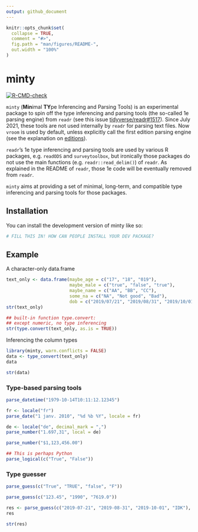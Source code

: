 ```yaml
---
output: github_document
---
```


<!-- README.md is generated from README.Rmd. Please edit that file -->

```r
knitr::opts_chunk$set(
  collapse = TRUE,
  comment = "#>",
  fig.path = "man/figures/README-",
  out.width = "100%"
)
```

# minty

<!-- badges: start -->
[![R-CMD-check](https://github.com/chainsawriot/minty/actions/workflows/R-CMD-check.yaml/badge.svg)](https://github.com/chainsawriot/minty/actions/workflows/R-CMD-check.yaml)
<!-- badges: end -->

`minty` (**Min**imal **TY**pe Inferencing and Parsing Tools) is an experimental package to spin off the type inferencing and parsing tools (the so-called 1e parsing engine) from `readr` (see this issue [tidyverse/readr#1517](https://github.com/tidyverse/readr/issues/1517)). Since July 2021, these tools are not used internally by `readr` for parsing text files. Now `vroom` is used by default, unless explicitly call the first edition parsing engine (see the explanation on [editions](https://github.com/tidyverse/readr?tab=readme-ov-file#editions)).

`readr`'s 1e type inferencing and parsing tools are used by various R packages, e.g. `readODS` and `surveytoolbox`, but ironically those packages do not use the main functions (e.g. `readr::read_delim()`) of `readr`. As explained in the README of `readr`, those 1e code will be eventually removed from `readr`.

`minty` aims at providing a set of minimal, long-term, and compatible type inferencing and parsing tools for those packages.

## Installation

You can install the development version of minty like so:

``` r
# FILL THIS IN! HOW CAN PEOPLE INSTALL YOUR DEV PACKAGE?
```

## Example

A character-only data.frame

```r
text_only <- data.frame(maybe_age = c("17", "18", "019"),
                        maybe_male = c("true", "false", "true"),
                        maybe_name = c("AA", "BB", "CC"),
                        some_na = c("NA", "Not good", "Bad"),
                        dob = c("2019/07/21", "2019/08/31", "2019/10/01"))
str(text_only)
```

```r
## built-in function type.convert:
## except numeric, no type inferencing
str(type.convert(text_only, as.is = TRUE))
```

Inferencing the column types

```r
library(minty, warn.conflicts = FALSE)
data <- type_convert(text_only)
data
```

```r
str(data)
```

### Type-based parsing tools

```r
parse_datetime("1979-10-14T10:11:12.12345")
```

```r
fr <- locale("fr")
parse_date("1 janv. 2010", "%d %b %Y", locale = fr)
```

```r
de <- locale("de", decimal_mark = ",")
parse_number("1.697,31", local = de)
```

```r
parse_number("$1,123,456.00")
```

```r
## This is perhaps Python
parse_logical(c("True", "False"))
```

### Type guesser

```r
parse_guess(c("True", "TRUE", "false", "F"))
```

```r
parse_guess(c("123.45", "1990", "7619.0"))
```

```r
res <- parse_guess(c("2019-07-21", "2019-08-31", "2019-10-01", "IDK"), na = "IDK")
res
```

```r
str(res)
```
